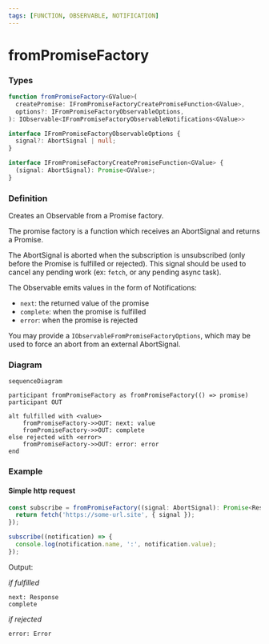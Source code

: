 ```yaml
---
tags: [FUNCTION, OBSERVABLE, NOTIFICATION]
---
```


# fromPromiseFactory

### Types

```ts
function fromPromiseFactory<GValue>(
  createPromise: IFromPromiseFactoryCreatePromiseFunction<GValue>,
  options?: IFromPromiseFactoryObservableOptions,
): IObservable<IFromPromiseFactoryObservableNotifications<GValue>>
```

```ts
interface IFromPromiseFactoryObservableOptions {
  signal?: AbortSignal | null;
}

interface IFromPromiseFactoryCreatePromiseFunction<GValue> {
  (signal: AbortSignal): Promise<GValue>;
}
```

### Definition

Creates an Observable from a Promise factory.

The promise factory is a function which receives an AbortSignal and returns a Promise.

The AbortSignal is aborted when the subscription is unsubscribed
(only before the Promise is fulfilled or rejected).
This signal should be used to cancel any pending work (ex: `fetch`, or any pending async task).

The Observable emits values in the form of Notifications:

- `next`: the returned value of the promise
- `complete`: when the promise is fulfilled
- `error`: when the promise is rejected

You may provide a `IObservableFromPromiseFactoryOptions`, which may be used to force an abort from an external AbortSignal.

### Diagram

```mermaid
sequenceDiagram

participant fromPromiseFactory as fromPromiseFactory(() => promise)
participant OUT

alt fulfilled with <value>
    fromPromiseFactory->>OUT: next: value
    fromPromiseFactory->>OUT: complete
else rejected with <error>
    fromPromiseFactory->>OUT: error: error
end
```

### Example

#### Simple http request

```ts
const subscribe = fromPromiseFactory((signal: AbortSignal): Promise<Response> => {
  return fetch('https://some-url.site', { signal });
});

subscribe((notification) => {
  console.log(notification.name, ':', notification.value);
});
```

Output:

*if fulfilled*

```text
next: Response
complete
```

*if rejected*

```text
error: Error
```
